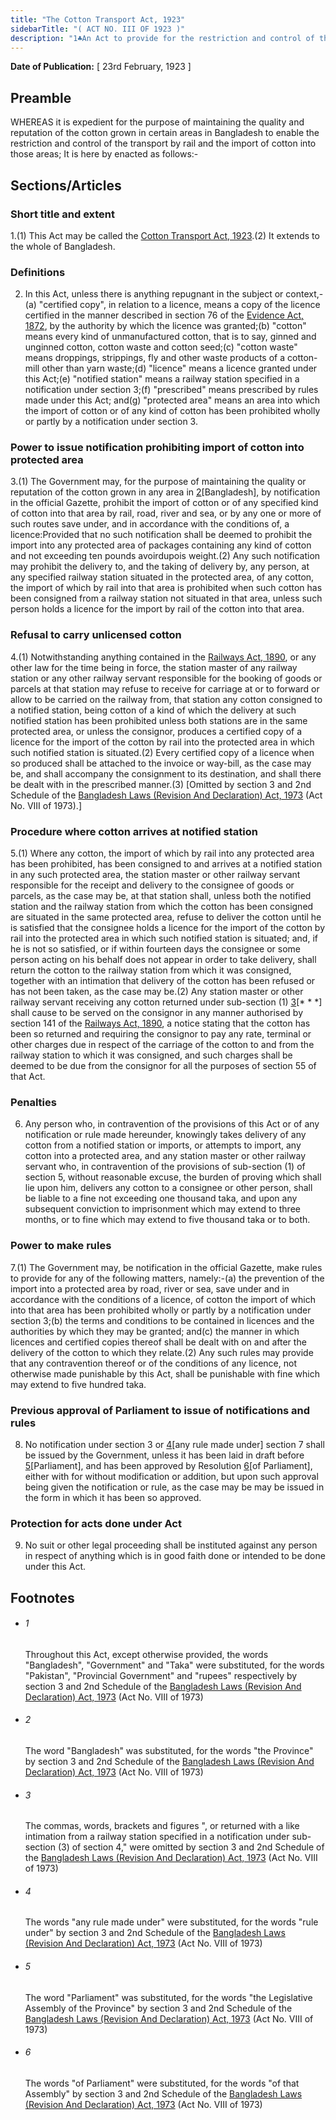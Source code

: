 ```yaml
---
title: "The Cotton Transport Act, 1923"
sidebarTitle: "( ACT NO. III OF 1923 )"
description: "1♣An Act to provide for the restriction and control of the transport of cotton in certain circumstances."
---
```


**Date of Publication:** [ 23rd February, 1923 ]

## Preamble

WHEREAS it is expedient for the purpose of maintaining the quality and reputation of the cotton grown in certain areas in Bangladesh to enable the restriction and control of the transport by rail and the import of cotton into those areas; It is here by enacted as follows:-

## Sections/Articles

### Short title and extent

1.(1) This Act may be called the [Cotton Transport Act, 1923](/act-125.html "Cotton Transport Act, 1923").(2) It extends to the whole of Bangladesh.

### Definitions

2. In this Act, unless there is anything repugnant in the subject or context,-(a) "certified copy", in relation to a licence, means a copy of the licence certified in the manner described in section 76 of the [Evidence Act, 1872](/act-24.html "Evidence Act, 1872"), by the authority by which the licence was granted;(b) "cotton" means every kind of unmanufactured cotton, that is to say, ginned and unginned cotton, cotton waste and cotton seed;(c) "cotton waste" means droppings, strippings, fly and other waste products of a cotton-mill other than yarn waste;(d) "licence" means a licence granted under this Act;(e) "notified station" means a railway station specified in a notification under section 3;(f) "prescribed" means prescribed by rules made under this Act; and(g) "protected area" means an area into which the import of cotton or of any kind of cotton has been prohibited wholly or partly by a notification under section 3.

### Power to issue notification prohibiting import of cotton into protected area

3.(1) The Government may, for the purpose of maintaining the quality or reputation of the cotton grown in any area in [2](1)[Bangladesh], by notification in the official Gazette, prohibit the import of cotton or of any specified kind of cotton into that area by rail, road, river and sea, or by any one or more of such routes save under, and in accordance with the conditions of, a licence:Provided that no such notification shall be deemed to prohibit the import into any protected area of packages containing any kind of cotton and not exceeding ten pounds avoirdupois weight.(2) Any such notification may prohibit the delivery to, and the taking of delivery by, any person, at any specified railway station situated in the protected area, of any cotton, the import of which by rail into that area is prohibited when such cotton has been consigned from a railway station not situated in that area, unless such person holds a licence for the import by rail of the cotton into that area.

### Refusal to carry unlicensed cotton

4.(1) Notwithstanding anything contained in the [Railways Act, 1890](/act-65.html "Railways Act, 1890"), or any other law for the time being in force, the station master of any railway station or any other railway servant responsible for the booking of goods or parcels at that station may refuse to receive for carriage at or to forward or allow to be carried on the railway from, that station any cotton consigned to a notified station, being cotton of a kind of which the delivery at such notified station has been prohibited unless both stations are in the same protected area, or unless the consignor, produces a certified copy of a licence for the import of the cotton by rail into the protected area in which such notified station is situated.(2) Every certified copy of a licence when so produced shall be attached to the invoice or way-bill, as the case may be, and shall accompany the consignment to its destination, and shall there be dealt with in the prescribed manner.(3) [Omitted by section 3 and 2nd Schedule of the [Bangladesh Laws (Revision And Declaration) Act, 1973](/act-430.html "Bangladesh Laws (Revision And Declaration) Act, 1973") (Act No. VIII of 1973).]

### Procedure where cotton arrives at notified station

5.(1) Where any cotton, the import of which by rail into any protected area has been prohibited, has been consigned to and arrives at a notified station in any such protected area, the station master or other railway servant responsible for the receipt and delivery to the consignee of goods or parcels, as the case may be, at that station shall, unless both the notified station and the railway station from which the cotton has been consigned are situated in the same protected area, refuse to deliver the cotton until he is satisfied that the consignee holds a licence for the import of the cotton by rail into the protected area in which such notified station is situated; and, if he is not so satisfied, or if within fourteen days the consignee or some person acting on his behalf does not appear in order to take delivery, shall return the cotton to the railway station from which it was consigned, together with an intimation that delivery of the cotton has been refused or has not been taken, as the case may be.(2) Any station master or other railway servant receiving any cotton returned under sub-section (1) [3](1)[\* \* \*] shall cause to be served on the consignor in any manner authorised by section 141 of the [Railways Act, 1890](/act-65.html "Railways Act, 1890"), a notice stating that the cotton has been so returned and requiring the consignor to pay any rate, terminal or other charges due in respect of the carriage of the cotton to and from the railway station to which it was consigned, and such charges shall be deemed to be due from the consignor for all the purposes of section 55 of that Act.

### Penalties

6. Any person who, in contravention of the provisions of this Act or of any notification or rule made hereunder, knowingly takes delivery of any cotton from a notified station or imports, or attempts to import, any cotton into a protected area, and any station master or other railway servant who, in contravention of the provisions of sub-section (1) of section 5, without reasonable excuse, the burden of proving which shall lie upon him, delivers any cotton to a consignee or other person, shall be liable to a fine not exceeding one thousand taka, and upon any subsequent conviction to imprisonment which may extend to three months, or to fine which may extend to five thousand taka or to both.

### Power to make rules

7.(1) The Government may, be notification in the official Gazette, make rules to provide for any of the following matters, namely:-(a) the prevention of the import into a protected area by road, river or sea, save under and in accordance with the conditions of a licence, of cotton the import of which into that area has been prohibited wholly or partly by a notification under section 3;(b) the terms and conditions to be contained in licences and the authorities by which they may be granted; and(c) the manner in which licences and certified copies thereof shall be dealt with on and after the delivery of the cotton to which they relate.(2) Any such rules may provide that any contravention thereof or of the conditions of any licence, not otherwise made punishable by this Act, shall be punishable with fine which may extend to five hundred taka.

### Previous approval of Parliament to issue of notifications and rules

8. No notification under section 3 or [4](1)[any rule made under] section 7 shall be issued by the Government, unless it has been laid in draft before [5](2)[Parliament], and has been approved by Resolution [6](3)[of Parliament], either with for without modification or addition, but upon such approval being given the notification or rule, as the case may be may be issued in the form in which it has been so approved.

### Protection for acts done under Act

9. No suit or other legal proceeding shall be instituted against any person in respect of anything which is in good faith done or intended to be done under this Act.

## Footnotes

- ###### 1

  Throughout this Act, except otherwise provided, the words "Bangladesh", "Government" and "Taka" were substituted, for the words "Pakistan", "Provincial Government" and "rupees" respectively by section 3 and 2nd Schedule of the [Bangladesh Laws (Revision And Declaration) Act, 1973](/act-430.html "Bangladesh Laws (Revision And Declaration) Act, 1973") (Act No. VIII of 1973)

- ###### 2

  The word "Bangladesh" was substituted, for the words "the Province" by section 3 and 2nd Schedule of the [Bangladesh Laws (Revision And Declaration) Act, 1973](/act-430.html "Bangladesh Laws (Revision And Declaration) Act, 1973") (Act No. VIII of 1973)

- ###### 3

  The commas, words, brackets and figures ", or returned with a like intimation from a railway station specified in a notification under sub-section (3) of section 4," were omitted by section 3 and 2nd Schedule of the [Bangladesh Laws (Revision And Declaration) Act, 1973](/act-430.html "Bangladesh Laws (Revision And Declaration) Act, 1973") (Act No. VIII of 1973)

- ###### 4

  The words "any rule made under" were substituted, for the words "rule under" by section 3 and 2nd Schedule of the [Bangladesh Laws (Revision And Declaration) Act, 1973](/act-430.html "Bangladesh Laws (Revision And Declaration) Act, 1973") (Act No. VIII of 1973)

- ###### 5

  The word "Parliament" was substituted, for the words "the Legislative Assembly of the Province" by section 3 and 2nd Schedule of the [Bangladesh Laws (Revision And Declaration) Act, 1973](/act-430.html "Bangladesh Laws (Revision And Declaration) Act, 1973") (Act No. VIII of 1973)

- ###### 6

  The words "of Parliament" were substituted, for the words "of that Assembly" by section 3 and 2nd Schedule of the [Bangladesh Laws (Revision And Declaration) Act, 1973](/act-430.html "Bangladesh Laws (Revision And Declaration) Act, 1973") (Act No. VIII of 1973)
